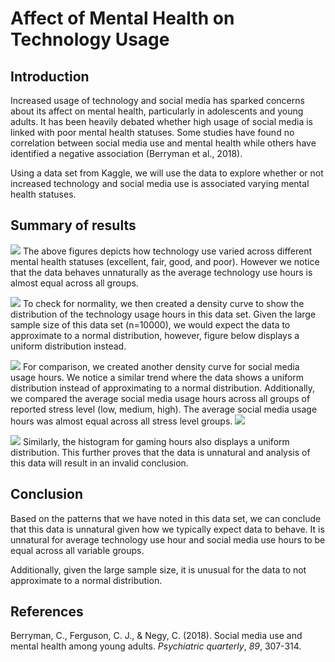 # Affect of Mental Health on Technology Usage

## Introduction

Increased usage of technology and social media has sparked concerns about its affect on mental health, particularly in adolescents and young adults. It has been heavily debated whether high usage of social media is linked with poor mental health statuses. Some studies have found no correlation between social media use and mental health while others have identified a negative association (Berryman et al., 2018).

Using a data set from Kaggle, we will use the data to explore whether or not increased technology and social media use is associated varying mental health statuses.

## Summary of results

![](./figures/Tech_boxplot.png) The above figures depicts how technology use varied across different mental health statuses (excellent, fair, good, and poor). However we notice that the data behaves unnaturally as the average technology use hours is almost equal across all groups.

![](./figures/tech_hours_density.png) To check for normality, we then created a density curve to show the distribution of the technology usage hours in this data set. Given the large sample size of this data set (n=10000), we would expect the data to approximate to a normal distribution, however, figure below displays a uniform distribution instead.

![](./figures/sm_density.png) For comparison, we created another density curve for social media usage hours. We notice a similar trend where the data shows a uniform distribution instead of approximating to a normal distribution. Additionally, we compared the average social media usage hours across all groups of reported stress level (low, medium, high). The average social media usage hours was almost equal across all stress level groups. ![](./figures/SM_boxplot.png)

![](./figures/gaming_hist.png) Similarly, the histogram for gaming hours also displays a uniform distribution. This further proves that the data is unnatural and analysis of this data will result in an invalid conclusion.

## Conclusion

Based on the patterns that we have noted in this data set, we can conclude that this data is unnatural given how we typically expect data to behave. It is unnatural for average technology use hour and social media use hours to be equal across all variable groups.

Additionally, given the large sample size, it is unusual for the data to not approximate to a normal distribution.

## References

Berryman, C., Ferguson, C. J., & Negy, C. (2018). Social media use and mental health among young adults. *Psychiatric quarterly*, *89*, 307-314.
